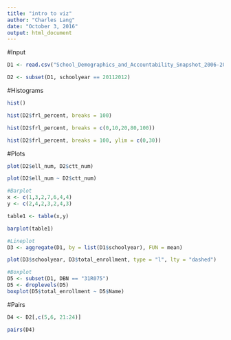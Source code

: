 ```yaml
---
title: "intro to viz"
author: "Charles Lang"
date: "October 3, 2016"
output: html_document
---
```

#Input
```r
D1 <- read.csv("School_Demographics_and_Accountability_Snapshot_2006-2012.csv", header = TRUE, sep = ",")

D2 <- subset(D1, schoolyear == 20112012)
```

#Histograms
```r
hist()

hist(D2$frl_percent, breaks = 100)

hist(D2$frl_percent, breaks = c(0,10,20,80,100))

hist(D2$frl_percent, breaks = 100, ylim = c(0,30))
```

#Plots
```r
plot(D2$ell_num, D2$ctt_num)

plot(D2$ell_num ~ D2$ctt_num)

#Barplot
x <- c(1,3,2,7,6,4,4)
y <- c(2,4,2,3,2,4,3)

table1 <- table(x,y)

barplot(table1)

#Lineplot
D3 <- aggregate(D1, by = list(D1$schoolyear), FUN = mean)

plot(D3$schoolyear, D3$total_enrollment, type = "l", lty = "dashed")

#Boxplot
D5 <- subset(D1, DBN == "31R075")
D5 <- droplevels(D5)
boxplot(D5$total_enrollment ~ D5$Name)
```
#Pairs
```r
D4 <- D2[,c(5,6, 21:24)]

pairs(D4)
```

